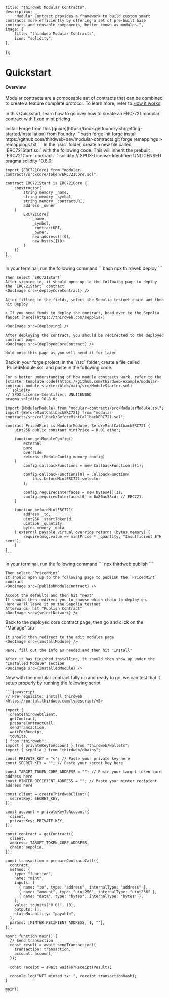 

	title: "thirdweb Modular Contracts",
	description:
		"Modular Contract provides a framework to build custom smart contracts more efficiently by offering a set of pre-built base contracts and reusable components, better known as modules.",
	image: {
		title: "thirdweb Modular Contracts",
		icon: "solidity",
	},
});

# Quickstart

#### Overview
Modular contracts are a composable set of contracts that can be combined to create a feature complete protocol. To learn more, refer to [How it works](https://portal.thirdweb.com/contracts/modular-contracts/how-it-works)

In this Quickstart, learn how to go over how to create an ERC-721 modular contract with fixed mint pricing

<Steps>
<Step title="Create a new forge project and install the modular-contracts package">
    Install Forge from this [guide](https://book.getfoundry.sh/getting-started/installation) from Foundry
    ```bash
    forge init
    forge install https://github.com/thirdweb-dev/modular-contracts.git
    forge remappings > remappings.txt
    ```
</Step>

<Step title="Create the core contract">
    In the `/src` folder, create a new file called `ERC721Start.sol` with the following code.
    This will inherit the prebuilt `ERC721Core` contract.
    ```solidity
    // SPDX-License-Identifier: UNLICENSED
    pragma solidity ^0.8.0;

    import {ERC721Core} from "modular-contracts/src/core/token/ERC721Core.sol";

    contract ERC721Start is ERC721Core {
        constructor(
            string memory _name,
            string memory _symbol,
            string memory _contractURI,
            address _owner
        )
            ERC721Core(
                _name,
                _symbol,
                _contractURI,
                _owner,
                new address[](0),
                new bytes[](0)
            )
        {}
    }
    ```
</Step>

<Step title="Deploy the core contract">
    In your terminal, run the following command
    ```bash
    npx thirdweb deploy
    ```

    Then select `ERC721Start`
    After signing in, it should open up to the following page to deploy the `ERC721Start` contract
    <DocImage src={deployCoreContract} />

    After filling in the fields, select the Sepolia testnet chain and then hit Deploy

    > If you need funds to deploy the contract, head over to the Sepolia faucet [here](https://thirdweb.com/sepolia/)

    <DocImage src={deploying} />

    After deploying the contract, you should be redirected to the deployed contract page
    <DocImage src={deployedCoreContract} />

    Hold onto this page as you will need it for later
</Step>

<Step title="Create the module contract">
    Back in your forge project, in the `/src` folder, create a file called `PricedModule.sol` and paste in the following code.

    For a better understanding of how module contracts work, refer to the [starter template code](https://github.com/thirdweb-example/modular-contract-module-starter/blob/main/src/ModuleStarter.sol)
    ```solidity
    // SPDX-License-Identifier: UNLICENSED
    pragma solidity ^0.8.0;

    import {ModularModule} from "modular-contracts/src/ModularModule.sol";
    import {BeforeMintCallbackERC721} from "modular-contracts/src/callback/BeforeMintCallbackERC721.sol";

    contract PricedMint is ModularModule, BeforeMintCallbackERC721 {
        uint256 public constant mintPrice = 0.01 ether;

        function getModuleConfig()
            external
            pure
            override
            returns (ModuleConfig memory config)
        {
            config.callbackFunctions = new CallbackFunction[](1);

            config.callbackFunctions[0] = CallbackFunction(
                this.beforeMintERC721.selector
            );

            config.requiredInterfaces = new bytes4[](1);
            config.requiredInterfaces[0] = 0x80ac58cd; // ERC721.
        }

        function beforeMintERC721(
            address _to,
            uint256 _startTokenId,
            uint256 _quantity,
            bytes memory _data
        ) external payable virtual override returns (bytes memory) {
            require(msg.value == mintPrice * _quantity, "Insufficient ETH sent");
        }
    }
    ```
</Step>

<Step title="Publish the module contract">
    In your terminal, run the following command
    ```
    npx thirdweb publish
    ```

    Then select `PricedMint`
    it should open up to the following page to publish the `PricedMint` contract
    <DocImage src={publishModuleContract} />

    Accept the defaults and then hit "next"
    It should then redirect you to choose which chain to deploy on.
    Here we'll leave it on the Sepolia testnet
    Afterwards, hit "Publish Contract"
    <DocImage src={selectNetwork} />
</Step>

<Step title="Install the Module onto the Core contract">
    Back to the deployed core contract page, then go and click on the "Manage" tab
    <DocImage src={manageTabHighlight} />

    It should then redirect to the edit modules page
    <DocImage src={installModule} />

    Here, fill out the info as needed and then hit "Install"

    After it has finished installing, it should then show up under the "Installed Module" section
    <DocImage src={installedModule} />
</Step>

<Step title="Test the modular contract">
    Now with the modular contract fully up and ready to go, we can test that it setup properly by running the following script

    ```javascript
    // Pre-requisite: install thirdweb <https://portal.thirdweb.com/typescript/v5>

    import {
      createThirdwebClient,
      getContract,
      prepareContractCall,
      sendTransaction,
      waitForReceipt,
      toUnits,
    } from "thirdweb";
    import { privateKeyToAccount } from "thirdweb/wallets";
    import { sepolia } from "thirdweb/chains";

    const PRIVATE_KEY = "<"; // Paste your private key here
    const SECRET_KEY = ""; // Paste your secret key here

    const TARGET_TOKEN_CORE_ADDRESS = ""; // Paste your target token core address here
    const MINTER_RECIPIENT_ADDRESS = ""; // Paste your minter recipient address here

    const client = createThirdwebClient({
      secretKey: SECRET_KEY,
    });

    const account = privateKeyToAccount({
      client,
      privateKey: PRIVATE_KEY,
    });

    const contract = getContract({
      client,
      address: TARGET_TOKEN_CORE_ADDRESS,
      chain: sepolia,
    });

    const transaction = prepareContractCall({
      contract,
      method: {
        type: "function",
        name: "mint",
        inputs: [
          { name: "to", type: "address", internalType: "address" },
          { name: "amount", type: "uint256", internalType: "uint256" },
          { name: "data", type: "bytes", internalType: "bytes" },
        ],
        value: toUnits("0.01", 18),
        outputs: [],
        stateMutability: "payable",
      },
      params: [MINTER_RECIPIENT_ADDRESS, 1, ""],
    });

    async function main() {
      // Send transaction
      const result = await sendTransaction({
        transaction: transaction,
        account: account,
      });

      const receipt = await waitForReceipt(result);

      console.log("NFT minted tx: ", receipt.transactionHash);
    }

    main()
    ```
</Step>
</Steps>
